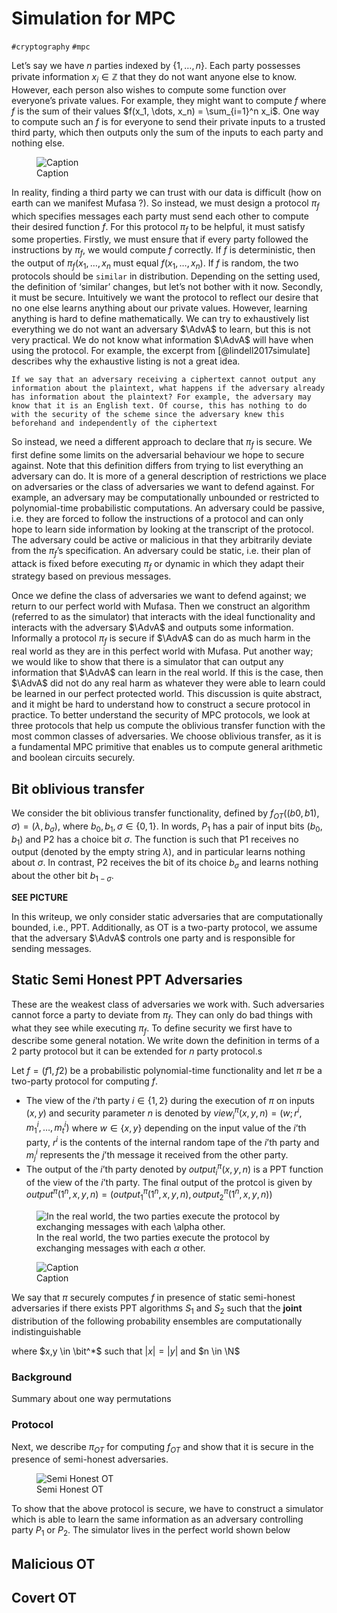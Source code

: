 # Simulation for MPC

`#cryptography` `#mpc`


Let's say we have $n$ parties indexed by $\{1, \dots, n \}$. Each party possesses private information $x_i \in \mathbb{Z}$ that they do not want anyone else to know. However, each person also wishes to compute some function over everyone's private values. For example, they might want to compute $f$ where $f$ is the sum of their values $f(x_1, \dots, x_n) = \sum_{i=1}^n x_i$. One way to compute such an $f$ is for everyone to send their private inputs to a trusted third party, which then outputs only the sum of the inputs to each party and nothing else.

![Caption](bookdown-demo_files/figure-html/mpc.png)

In reality, finding a third party we can trust with our data is difficult (how on earth can we manifest Mufasa ?). So instead, we must design a protocol $\pi_f$ which specifies messages each party must send each other to compute their desired function $f$. For this protocol $\pi_f$ to be helpful, it must satisfy some properties. Firstly, we must ensure that if every party followed the instructions by $\pi_f$, we would compute $f$ correctly. If $f$ is deterministic, then the output of $\pi_f(x_1, \dots, x_n$ must equal $f(x_1, \dots, x_n)$. If $f$ is random, the two protocols should be `similar` in distribution. Depending on the setting used, the definition of 'similar' changes, but let's not bother with it now.  Secondly, it must be secure. Intuitively we want the protocol to reflect our desire that no one else learns anything about our private values. However, learning anything is hard to define mathematically. We can try to exhaustively list everything we do not want an adversary $\AdvA$ to learn, but this is not very practical. We do not know what information $\AdvA$ will have when using the protocol. For example, the excerpt from [@lindell2017simulate] describes why the exhaustive listing is not a great idea.

```If we say that an adversary receiving a ciphertext cannot output any information about the plaintext, what happens if the adversary already has information about the plaintext? For example, the adversary may know that it is an English text. Of course, this has nothing to do with the security of the scheme since the adversary knew this beforehand and independently of the ciphertext```

So instead, we need a different approach to declare that $\pi_f$ is secure. We first define some limits on the adversarial behaviour we hope to secure against. Note that this definition differs from trying to list everything an adversary can do. It is more of a general description of restrictions we place on adversaries or the class of adversaries we want to defend against. For example, an adversary may be computationally unbounded or restricted to polynomial-time probabilistic computations. An adversary could be passive, i.e. they are forced to follow the instructions of a protocol and can only hope to learn side information by looking at the transcript of the protocol. The adversary could be active or malicious in that they arbitrarily deviate from the $\pi_f$'s specification. An adversary could be static, i.e. their plan of attack is fixed before executing $\pi_f$ or dynamic in which they adapt their strategy based on previous messages. 

Once we define the class of adversaries we want to defend against; we return to our perfect world with Mufasa. Then we construct an algorithm (referred to as the simulator) that interacts with the ideal functionality and interacts with the adversary $\AdvA$ and outputs some information. Informally a  protocol $\pi_f$ is secure if $\AdvA$ can do as much harm in the real world as they are in this perfect world with Mufasa. Put another way; we would like to show that there is a simulator that can output any information that $\AdvA$ can learn in the real world. If this is the case, then $\AdvA$  did not do any real harm as whatever they were able to learn could be learned in our perfect protected world. This discussion is quite abstract, and it might be hard to understand how to construct a secure protocol in practice. To better understand the security of MPC protocols, we look at three protocols that help us compute the oblivious transfer function with the most common classes of adversaries. We choose oblivious transfer, as it is a fundamental MPC primitive that enables us to compute general arithmetic and boolean circuits securely.

## Bit oblivious transfer

We consider the bit oblivious transfer  functionality, defined by $f_{OT}\Big((b0,b1),\sigma \Big) = (\lambda,b_\sigma)$, where $b_0,b_1 ,\sigma ∈ \{0,1\}$.  In words, $P_1$ has a pair of input bits $(b_0,b_1)$ and P2 has a choice bit $\sigma$. The function is such that P1 receives no output (denoted by the empty string $\lambda$), and in particular learns nothing about $\sigma$. In contrast, P2 receives the bit of its choice $b_\sigma$ and learns nothing about the other bit $b_{1−\sigma}$.

**SEE PICTURE**

In this writeup, we only consider static adversaries that are computationally bounded, i.e., PPT. Additionally, as OT is a two-party protocol, we assume that the adversary $\AdvA$ controls one party and is responsible for sending messages.

## Static Semi Honest PPT Adversaries
These are the weakest class of adversaries we work with. Such adversaries cannot force a party to deviate from $\pi_f$. They can only do bad things with what they see while executing $\pi_f$. To define security we first have to describe some general notation. We write down the definition in terms of a 2 party protocol but it can be extended for $n$ party protocol.s

Let $f = (f1,f2)$ be a probabilistic polynomial-time functionality and let $\pi$ be a two-party protocol for computing $f$.

+ The view of the $i$'th party $i \in \{1, 2\}$ during the execution of $\pi$ on inputs $(x,y)$ and security parameter $n$ is denoted by $view_i^\pi(x,y,n)=(w; r^i, m_1^i, \dots, m_t^i)$ where $w \in \{ x, y\}$ depending on the input value of the $i$'th party, $r^i$ is the contents of the internal random tape of the $i$'th party and $m_j^i$ represents the $j$'th message it received from the other party.
+ The output of the $i$'th party denoted by $output_i^\pi(x,y,n)$ is a PPT function of the view of the $i$'th party. The final output of the protcol is given by $output^\pi\big(1^n, x, y, n \big) = \Big(output_1^\pi\big(1^n, x, y, n \big), output_2^\pi\big(1^n, x, y, n \big)\Big)$

![In the real world, the two parties execute the protocol by exchanging messages with each $\alpha$ other.](bookdown-demo_files/figure-html/mpc_real.png)



![Caption](bookdown-demo_files/figure-html/mpc_sim.png)

:::{.definition name="Security against static semi-honest adversaries"}
We say that $\pi$ securely computes $f$ in presence of static semi-honest adversaries if there exists PPT algorithms $S_1$ and $S_2$ such that the **joint** distribution of the following probability ensembles are computationally indistinguishable

\begin{align}
\{ \Big(S_1 \big(1^n, x, f_1(x,y) \big), f(x,y)\Big) \}_{x, y, n} \overset{\mathsf{comp}}\equiv  \{ \Big(view_1^\pi\Big(1^n, x, y, n \Big), output^\pi\big(1^n, x, y, n \big)\Big)\}_{x, y, n} 
\end{align}

\begin{align}
\{ \Big(S_2 \big(1^n, x, f_1(x,y) \big), f(x,y)\Big) \}_{x, y, n} \overset{\mathsf{comp}}\equiv  \{ \Big(view_2^\pi\Big(1^n, x, y, n \Big), output^\pi\big(1^n, x, y, n \big)\Big)\}_{x, y, n} 
\end{align}

where $x,y \in \bit^*$ such that $|x| = |y|$ and $n \in \N$
::: 

### Background

Summary about one way permutations

### Protocol

Next, we describe $\pi_{OT}$ for computing $f_{OT}$ and show that it is secure in the presence of semi-honest adversaries.

![Semi Honest OT](bookdown-demo_files/figure-html/semi_honest_ot.png)

To show that the above protocol is secure, we have to construct a simulator which is able to learn the same information as an adversary controlling party $P_1$ or $P_2$. The simulator lives in the perfect world shown below


## Malicious OT

## Covert OT
